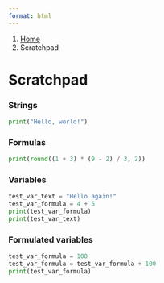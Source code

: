 ```yaml
---
format: html
---
```


<nav class="govuk-breadcrumbs" aria-label="Breadcrumb">
 <ol class="govuk-breadcrumbs__list">
  <li class="govuk-breadcrumbs__list-item">
   <a class="govuk-breadcrumbs__link" href="index.qmd">Home</a>
  </li>
  <li class="govuk-breadcrumbs__list-item">
   <span aria-current="page">Scratchpad</span>
  </li>
 </ol>
</nav>

<h1 class="govuk-heading-xl govuk-!-margin-top-6 govuk-!-margin-bottom-6">Scratchpad</h1>

<div class="govuk-body govuk-!-margin-bottom-6">
 <h3>Strings</h3>
```python
print("Hello, world!")
```
</div>

<div class="govuk-body govuk-!-margin-bottom-6">
 <h3>Formulas</h3>
```python
print(round((1 + 3) * (9 - 2) / 3, 2))
```
</div>

<div class="govuk-body govuk-!-margin-bottom-6">
 <h3>Variables</h3>
```python
test_var_text = "Hello again!"
test_var_formula = 4 + 5
print(test_var_formula)
print(test_var_text)
```
</div>

<div class="govuk-body govuk-!-margin-bottom-6">
 <h3>Formulated variables</h3>
```python
test_var_formula = 100
test_var_formula = test_var_formula + 100
print(test_var_formula)
```
</div>
